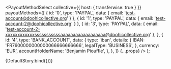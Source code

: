 
<Meta title="Expenses/PayoutMethodSelect" component={PayoutMethodSelect} />

  <PayoutMethodSelect
    collective={{ host: { transferwise: true } }}
    payoutMethods={[
      { id: '0', type: 'PAYPAL', data: { email: 'test-account@doohicollective.org' } },
      { id: '1', type: 'PAYPAL', data: { email: 'test-account-2@doohicollective.org' } },
      {
        id: '3',
        type: 'PAYPAL',
        data: { email: 'test-account-2-xxxxxxxxxxxxsssssssssssaaaaaaaaaaaaaaaaaa@doohicollective.org' },
      },
      {
        id: '4',
        type: 'BANK_ACCOUNT',
        data: {
          type: 'iban',
          details: {
            IBAN: 'FR7600000000000066666666666',
            legalType: 'BUSINESS',
          },
          currency: 'EUR',
          accountHolderName: 'Benjamin Piouffle',
        },
      },
    ]}
    {...props}
  />
);

<Story name="Default">{DefaultStory.bind({})}</Story>

<ArgsTable story="Default" />

